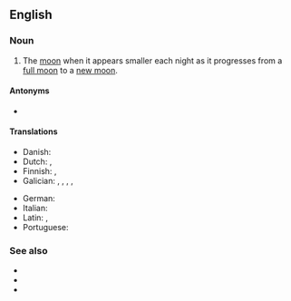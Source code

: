 ==English==

===Noun===
{{en-noun|head=[[wane|waning]] [[moon]]}}

# The [[moon]] when it appears smaller each night as it progresses from a [[full moon]] to a [[new moon]].

====Antonyms====
* {{l|en|waxing moon}}

====Translations====
{{trans-top|moon as it progresses from full moon to a new moon}}
* Danish: {{t|da|aftagende måne}}
* Dutch: {{t|nl|afnemende maan|f}}, {{t|nl|wanende maan|f}}
* Finnish: {{t|fi|[[vähenevä]] [[kuu]]}}, {{t|fi|alakuu}}
* Galician: {{t+|gl|lúa minguante|f}}, {{t|gl|minguante|m}}, {{t|gl|devalo|m}}, {{t+|gl|lúa vella|f}}, {{t|gl|cuarto minguante|m}}
{{trans-mid}}
* German: {{t|de|abnehmender Mond|m}}
* Italian: {{t|it|luna calante|f}}
* Latin: {{t|la|luna decrescens|f}}, {{t|la|luna senescens|f}}
* Portuguese: {{t|pt|lua minguante|f}}
{{trans-bottom}}

===See also===
* {{l|en|old moon}}
* {{l|en|full moon}}
* {{l|en|new moon}}